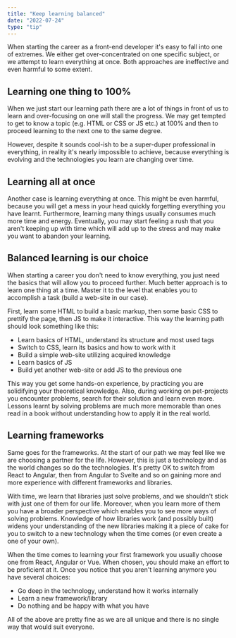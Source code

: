 ```yaml
---
title: "Keep learning balanced"
date: "2022-07-24"
type: "tip"
---
```


When starting the career as a front-end developer it's easy to fall into one of extremes. We either get over-concentrated
on one specific subject, or we attempt to learn everything at once. Both approaches are ineffective and even harmful
to some extent.

## Learning one thing to 100%

When we just start our learning path there are a lot of things in front of us to learn and over-focusing on one will
stall the progress. We may get tempted to get to know a topic (e.g. HTML or CSS or JS etc.) at 100% and then to proceed
learning to the next one to the same degree.

However, despite it sounds cool-ish to be a super-duper professional in everything, in reality it's nearly impossible
to achieve, because everything is evolving and the technologies you learn are changing over time.

## Learning all at once

Another case is learning everything at once. This might be even harmful, because you will get a mess
in your head quickly forgetting everything you have learnt. Furthermore, learning many things usually consumes much more
time and energy. Eventually, you may start feeling a rush that you aren't keeping up with time which will add up to the
stress and may make you want to abandon your learning.

## Balanced learning is our choice

When starting a career you don't need to know everything, you just need the basics that will allow you to proceed further.
Much better approach is to learn one thing at a time. Master it to the level that enables you to accomplish a task
(build a web-site in our case).

First, learn some HTML to build a basic markup, then some basic CSS to prettify the page, then JS to make it interactive.
This way the learning path should look something like this:

- Learn basics of HTML, understand its structure and most used tags
- Switch to CSS, learn its basics and how to work with it
- Build a simple web-site utilizing acquired knowledge
- Learn basics of JS
- Build yet another web-site or add JS to the previous one

This way you get some hands-on experience, by practicing you are solidifying your theoretical knowledge.
Also, during working on pet-projects you encounter problems, search for their solution and learn even more. Lessons learnt
by solving problems are much more memorable than ones read in a book without understanding how to apply it in the real
world.

## Learning frameworks

Same goes for the frameworks. At the start of our path we may feel like we are choosing a partner for the life. However,
this is just a technology and as the world changes so do the technologies. It's pretty OK to switch from React to Angular,
then from Angular to Svelte and so on gaining more and more experience with different frameworks and libraries.

With time, we learn that libraries just solve problems, and we shouldn't stick with just one of them for our life. Moreover,
when you learn more of them you have a broader perspective which enables you to see more ways of solving problems.
Knowledge of how libraries work (and possibly built) widens your understanding of the new libraries making it a piece of cake
for you to switch to a new technology when the time comes (or even create a one of your own).

When the time comes to learning your first framework you usually choose one from React, Angular or Vue. When chosen, you
should make an effort to be proficient at it. Once you notice that you aren't learning anymore you have several choices:

- Go deep in the technology, understand how it works internally
- Learn a new framework/library
- Do nothing and be happy with what you have

All of the above are pretty fine as we are all unique and there is no single way that would suit everyone.
